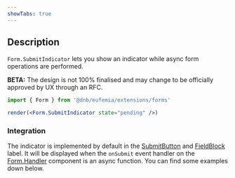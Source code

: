 ```yaml
---
showTabs: true
---
```


## Description

`Form.SubmitIndicator` lets you show an indicator while async form operations are performed.

**BETA:** The design is not 100% finalised and may change to be officially approved by UX through an RFC.

```jsx
import { Form } from '@dnb/eufemia/extensions/forms'

render(<Form.SubmitIndicator state="pending" />)
```

### Integration

The indicator is implemented by default in the [SubmitButton](/uilib/extensions/forms/Form/SubmitButton/) and [FieldBlock](/uilib/extensions/forms/create-component/FieldBlock/) label. It will be displayed when the `onSubmit` event handler on the [Form.Handler](/uilib/extensions/forms/Form/Handler/) component is an async function. You can find some examples down below.
